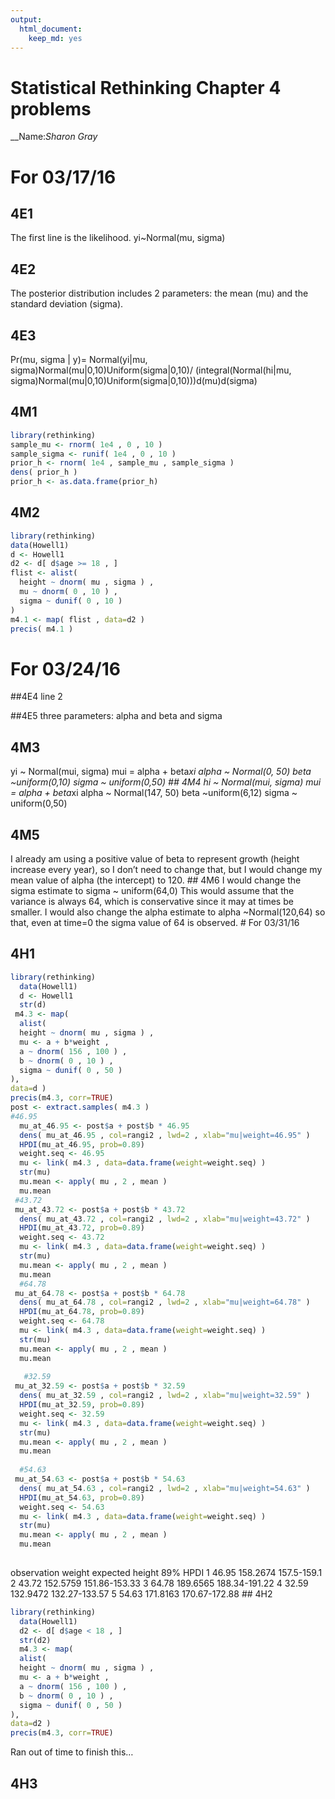 ```yaml
---
output: 
  html_document: 
    keep_md: yes
---
```

# Statistical Rethinking Chapter 4 problems

__Name:_Sharon Gray_


# For 03/17/16

## 4E1
The first line is the likelihood. yi~Normal(mu, sigma)

## 4E2
The posterior distribution includes 2 parameters: the mean (mu) and the standard deviation (sigma).

## 4E3
Pr(mu, sigma | y)= Normal(yi|mu, sigma)Normal(mu|0,10)Uniform(sigma|0,10)/
(integral(Normal(hi|mu, sigma)Normal(mu|0,10)Uniform(sigma|0,10)))d(mu)d(sigma)


## 4M1
```r
library(rethinking)
sample_mu <- rnorm( 1e4 , 0 , 10 ) 
sample_sigma <- runif( 1e4 , 0 , 10 ) 
prior_h <- rnorm( 1e4 , sample_mu , sample_sigma ) 
dens( prior_h )
prior_h <- as.data.frame(prior_h)
```
## 4M2
```r
library(rethinking)
data(Howell1)
d <- Howell1
d2 <- d[ d$age >= 18 , ]
flist <- alist(
  height ~ dnorm( mu , sigma ) , 
  mu ~ dnorm( 0 , 10 ) , 
  sigma ~ dunif( 0 , 10 )
)
m4.1 <- map( flist , data=d2 )
precis( m4.1 )
```
# For 03/24/16

##4E4
line 2

##4E5
three parameters: alpha and beta and sigma

## 4M3
yi ~ Normal(mui, sigma)
mui = alpha + beta*xi
alpha ~ Normal(0, 50)
beta ~uniform(0,10)
sigma ~ uniform(0,50)
## 4M4
hi ~ Normal(mui, sigma)
mui = alpha + beta*xi
alpha ~ Normal(147, 50)
beta ~uniform(6,12)
sigma ~ uniform(0,50)

## 4M5
I already am using a positive value of beta to represent growth (height increase every year), so I don't need to change that, but I would change my mean value of alpha (the intercept) to 120.
## 4M6
I would change the sigma estimate to 
sigma ~ uniform(64,0)
This would assume that the variance is always 64, which is conservative since it may at times be smaller.
I would also change the alpha estimate to 
alpha ~Normal(120,64) so that, even at time=0 the sigma value of 64 is observed.
# For 03/31/16

## 4H1
```r
library(rethinking) 
  data(Howell1) 
  d <- Howell1 
  str(d)
 m4.3 <- map( 
  alist(
  height ~ dnorm( mu , sigma ) , 
  mu <- a + b*weight , 
  a ~ dnorm( 156 , 100 ) , 
  b ~ dnorm( 0 , 10 ) , 
  sigma ~ dunif( 0 , 50 )
), 
data=d )
precis(m4.3, corr=TRUE) 
post <- extract.samples( m4.3 )
#46.95
  mu_at_46.95 <- post$a + post$b * 46.95
  dens( mu_at_46.95 , col=rangi2 , lwd=2 , xlab="mu|weight=46.95" )
  HPDI(mu_at_46.95, prob=0.89)
  weight.seq <- 46.95
  mu <- link( m4.3 , data=data.frame(weight=weight.seq) ) 
  str(mu)
  mu.mean <- apply( mu , 2 , mean ) 
  mu.mean
 #43.72 
 mu_at_43.72 <- post$a + post$b * 43.72
  dens( mu_at_43.72 , col=rangi2 , lwd=2 , xlab="mu|weight=43.72" )
  HPDI(mu_at_43.72, prob=0.89)
  weight.seq <- 43.72
  mu <- link( m4.3 , data=data.frame(weight=weight.seq) ) 
  str(mu)
  mu.mean <- apply( mu , 2 , mean ) 
  mu.mean
  #64.78 
 mu_at_64.78 <- post$a + post$b * 64.78
  dens( mu_at_64.78 , col=rangi2 , lwd=2 , xlab="mu|weight=64.78" )
  HPDI(mu_at_64.78, prob=0.89)
  weight.seq <- 64.78
  mu <- link( m4.3 , data=data.frame(weight=weight.seq) ) 
  str(mu)
  mu.mean <- apply( mu , 2 , mean ) 
  mu.mean
  
   #32.59 
 mu_at_32.59 <- post$a + post$b * 32.59
  dens( mu_at_32.59 , col=rangi2 , lwd=2 , xlab="mu|weight=32.59" )
  HPDI(mu_at_32.59, prob=0.89)
  weight.seq <- 32.59
  mu <- link( m4.3 , data=data.frame(weight=weight.seq) ) 
  str(mu)
  mu.mean <- apply( mu , 2 , mean ) 
  mu.mean
  
  #54.63 
 mu_at_54.63 <- post$a + post$b * 54.63
  dens( mu_at_54.63 , col=rangi2 , lwd=2 , xlab="mu|weight=54.63" )
  HPDI(mu_at_54.63, prob=0.89)
  weight.seq <- 54.63
  mu <- link( m4.3 , data=data.frame(weight=weight.seq) ) 
  str(mu)
  mu.mean <- apply( mu , 2 , mean ) 
  mu.mean
  
```
observation	weight	expected height	89% HPDI
1	46.95	158.2674	157.5-159.1
2	43.72	152.5759	151.86-153.33
3	64.78	189.6565	188.34-191.22
4	32.59	132.9472	132.27-133.57
5	54.63	171.8163	170.67-172.88
## 4H2
```r
library(rethinking) 
  data(Howell1) 
  d2 <- d[ d$age < 18 , ] 
  str(d2)
  m4.3 <- map( 
  alist(
  height ~ dnorm( mu , sigma ) , 
  mu <- a + b*weight , 
  a ~ dnorm( 156 , 100 ) , 
  b ~ dnorm( 0 , 10 ) , 
  sigma ~ dunif( 0 , 50 )
), 
data=d2 )
precis(m4.3, corr=TRUE)
```
 
 
  Ran out of time to finish this...
  
## 4H3
